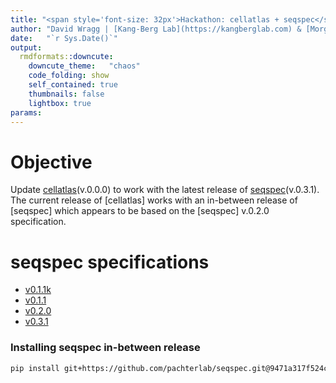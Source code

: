 ```yaml
---
title: "<span style='font-size: 32px'>Hackathon: cellatlas + seqspec</style>"
author: "David Wragg | [Kang-Berg Lab](https://kangberglab.com) & [Morgan Lab](https://www.morganlab.co.uk)"
date:   "`r Sys.Date()`"
output:
  rmdformats::downcute:
    downcute_theme:   "chaos"
    code_folding: show
    self_contained: true
    thumbnails: false
    lightbox: true
params:
---
```


# Objective

Update [cellatlas](https://github.com/cellatlas/cellatlas)(v.0.0.0) to work with the latest release of [seqspec](https://github.com/pachterlab/seqspec)(v.0.3.1). The current release of [cellatlas] works with an in-between release of [seqspec] which appears to be based on the [seqspec] v.0.2.0 specification.

# seqspec specifications

* <a href="./seqspec-specifications/v0.1.1/SPECIFICATION.md" target="_blank">v0.1.1k</a>
* [v0.1.1](./seqspec-specifications/v0.1.1/SPECIFICATION.md)
* [v0.2.0](./seqspec-specifications/v0.2.0/SPECIFICATION.md)
* [v0.3.1](./seqspec-specifications/v0.3.1/SPECIFICATION.md)


### Installing seqspec in-between release

```bash
pip install git+https://github.com/pachterlab/seqspec.git@9471a317f524c289ee6582c1889cdeac0c5396b2
```

